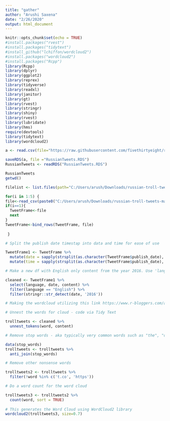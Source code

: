 ```yaml
---
title: "gather"
author: "Arushi Saxena"
date: "2/26/2020"
output: html_document
---
```


```r
knitr::opts_chunk$set(echo = TRUE)
#install.packages("rvest")
#install.packages("tidytext")
#install_github("lchiffon/wordcloud2")
#install.packages("wordcloud2")
#install.packages("Rcpp")
library(Rcpp)
library(dplyr)
library(ggplot2)
library(reprex)
library(tidyverse)
library(readxl)
library(janitor)
library(gt)
library(rvest)
library(stringr)
library(shiny)
library(rvest)
library(lubridate)
library(hms)
require(devtools)
library(tidytext)
library(wordcloud2)

```

```r
a <- read.csv(file="https://raw.githubusercontent.com/fivethirtyeight/russian-troll-tweets/master/IRAhandle_tweets_1.csv") 
```
```r
saveRDS(a, file ="RussianTweets.RDS")
RussianTweets <- readRDS("RussianTweets.RDS")

RussianTweets
getwd()

filelist <- list.files(path="C:/Users/arush/Downloads/russian-troll-tweets-master/russian-troll-tweets-master", pattern="*.csv")

for(i in 1:5) {
file<-read_csv(paste0("C:/Users/arush/Downloads/russian-troll-tweets-master/russian-troll-tweets-master/", filelist[i]))
if(i==1){
  TweetFrame<-file
  next
}
TweetFrame<-bind_rows(TweetFrame, file)
 
 }

```

```r

# Split the publish date timestap into data and time for ease of use

TweetFrame1 <- TweetFrame %>%
  mutate(date = sapply(strsplit(as.character(TweetFrame$publish_date), " "), "[", 1)) %>%
  mutate(time = sapply(strsplit(as.character(TweetFrame$publish_date), " "), "[", 2))

# Make a new df with English only content from the year 2016. Use 'language' and 'publish_date'

cleaned <- TweetFrame1 %>%
  select(language, date, content) %>%
  filter(language == "English") %>%
  filter(stringr::str_detect(date, '2016'))

# Making the wordcloud utilizing this link https://www.r-bloggers.com/awesome-twitter-word-clouds-in-r/

# Unnest the words for cloud - code via Tidy Text

trolltweets <- cleaned %>% 
  unnest_tokens(word, content)

# Remove stop words - aka typically very common words such as "the", "of" etc

data(stop_words)
trolltweets <- trolltweets %>%
  anti_join(stop_words)

# Remove other nonsense words

trolltweets2 <- trolltweets %>%
  filter(!word %in% c('t.co', 'https'))

# Do a word count for the word cloud

trolltweets3 <- trolltweets2 %>%
  count(word, sort = TRUE)
  
# This generates the Word Cloud using WordCloud2 library
wordcloud2(trolltweets3, size=0.7)
```

